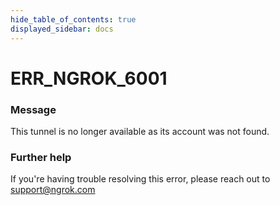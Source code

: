 ```yaml
---
hide_table_of_contents: true
displayed_sidebar: docs
---
```



# ERR_NGROK_6001

### Message

This tunnel is no longer available as its account was not found.

<ErrorDetails error="err_ngrok_6001" />

### Further help

If you're having trouble resolving this error, please reach out to [support@ngrok.com](mailto:support@ngrok.com?subject=Help%20with%20ERR_NGROK_6001)
